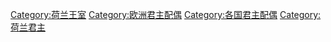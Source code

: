 [[Category:荷兰王室|Category:荷兰王室]]
[[Category:欧洲君主配偶|Category:欧洲君主配偶]]
[[Category:各国君主配偶|Category:各国君主配偶]]
[[Category:荷兰君主|Category:荷兰君主]]